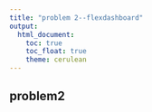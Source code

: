 ```yaml
---
title: "problem 2--flexdashboard"
output:
  html_document:
    toc: true
    toc_float: true
    theme: cerulean
---
```


## problem2

